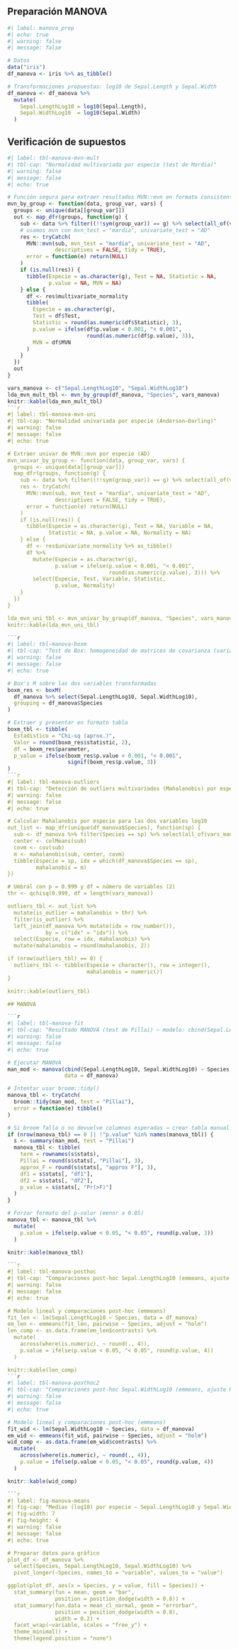 ## Preparación MANOVA

```r
#| label: manova_prep
#| echo: true
#| warning: false
#| message: false

# Datos
data("iris")
df_manova <- iris %>% as_tibble()

# Transformaciones propuestas: log10 de Sepal.Length y Sepal.Width
df_manova <- df_manova %>%
  mutate(
    Sepal.LengthLog10 = log10(Sepal.Length),
    Sepal.WidthLog10  = log10(Sepal.Width)
  )

```

## Verificación de supuestos

```r
#| label: tbl-manova-mvn-mult
#| tbl-cap: "Normalidad multivariada por especie (test de Mardia)"
#| warning: false
#| message: false
#| echo: true

# Función segura para extraer resultados MVN::mvn en formato consistente
mvn_by_group <- function(data, group_var, vars) {
  groups <- unique(data[[group_var]])
  out <- map_dfr(groups, function(g) {
    sub <- data %>% filter((!!sym(group_var)) == g) %>% select(all_of(vars))
    # usamos mvn con mvn_test = "mardia", univariate_test = "AD" 
    res <- tryCatch(
      MVN::mvn(sub, mvn_test = "mardia", univariate_test = "AD", 
               descriptives = FALSE, tidy = TRUE),
      error = function(e) return(NULL)
    )
    if (is.null(res)) {
      tibble(Especie = as.character(g), Test = NA, Statistic = NA, 
             p.value = NA, MVN = NA)
    } else {
      df <- res$multivariate_normality
      tibble(
        Especie = as.character(g),
        Test = df$Test,
        Statistic = round(as.numeric(df$Statistic), 3),
        p.value = ifelse(df$p.value < 0.001, "< 0.001", 
                         round(as.numeric(df$p.value), 3)),
        MVN = df$MVN
      )
    }
  })
  out
}

vars_manova <- c("Sepal.LengthLog10", "Sepal.WidthLog10")
lda_mvn_mult_tbl <- mvn_by_group(df_manova, "Species", vars_manova)
knitr::kable(lda_mvn_mult_tbl)
```r
#| label: tbl-manova-mvn-uni
#| tbl-cap: "Normalidad univariada por especie (Anderson–Darling)"
#| warning: false
#| message: false
#| echo: true

# Extraer univar de MVN::mvn por especie (AD)
mvn_univar_by_group <- function(data, group_var, vars) {
  groups <- unique(data[[group_var]])
  map_dfr(groups, function(g) {
    sub <- data %>% filter((!!sym(group_var)) == g) %>% select(all_of(vars))
    res <- tryCatch(
      MVN::mvn(sub, mvn_test = "mardia", univariate_test = "AD", 
               descriptives = FALSE, tidy = TRUE),
      error = function(e) return(NULL)
    )
    if (is.null(res)) {
      tibble(Especie = as.character(g), Test = NA, Variable = NA, 
             Statistic = NA, p.value = NA, Normality = NA)
    } else {
      df <- res$univariate_normality %>% as_tibble()
      df %>%
        mutate(Especie = as.character(g),
               p.value = ifelse(p.value < 0.001, "< 0.001", 
                                round(as.numeric(p.value), 3))) %>%
        select(Especie, Test, Variable, Statistic, 
               p.value, Normality)
    }
  })
}

lda_mvn_uni_tbl <- mvn_univar_by_group(df_manova, "Species", vars_manova)
knitr::kable(lda_mvn_uni_tbl)

```r
#| label: tbl-manova-boxm
#| tbl-cap: "Test de Box: homogeneidad de matrices de covarianza (variables log10)"
#| warning: false
#| message: false
#| echo: true

# Box's M sobre las dos variables transformadas
boxm_res <- boxM(
  df_manova %>% select(Sepal.LengthLog10, Sepal.WidthLog10),
  grouping = df_manova$Species
)

# Extraer y presentar en formato tabla
boxm_tbl <- tibble(
  Estadistico = "Chi-sq (aprox.)",
  Valor = round(boxm_res$statistic, 2),
  df = boxm_res$parameter,
  p_value = ifelse(boxm_res$p.value < 0.001, "< 0.001", 
                   signif(boxm_res$p.value, 3))
)
```r
#| label: tbl-manova-outliers
#| tbl-cap: "Detección de outliers multivariados (Mahalanobis) por especie"
#| warning: false
#| message: false
#| echo: true

# Calcular Mahalanobis por especie para las dos variables log10
out_list <- map_dfr(unique(df_manova$Species), function(sp) {
  sub <- df_manova %>% filter(Species == sp) %>% select(all_of(vars_manova))
  center <- colMeans(sub)
  covm <- cov(sub)
  m <- mahalanobis(sub, center, covm)
  tibble(Especie = sp, idx = which(df_manova$Species == sp), 
         mahalanobis = m)
})

# Umbral con p = 0.999 y df = número de variables (2)
thr <- qchisq(0.999, df = length(vars_manova))

outliers_tbl <- out_list %>%
  mutate(is_outlier = mahalanobis > thr) %>%
  filter(is_outlier) %>%
  left_join(df_manova %>% mutate(idx = row_number()), 
            by = c("idx" = "idx")) %>%
  select(Especie, row = idx, mahalanobis) %>%
  mutate(mahalanobis = round(mahalanobis, 2))

if (nrow(outliers_tbl) == 0) {
  outliers_tbl <- tibble(Especie = character(), row = integer(), 
                         mahalanobis = numeric())
}

knitr::kable(outliers_tbl)

## MANOVA

```r
#| label: tbl-manova-fit
#| tbl-cap: "Resultado MANOVA (test de Pillai) — modelo: cbind(Sepal.LengthLog10, Sepal.WidthLog10) ~ Species"
#| warning: false
#| message: false
#| echo: true

# Ejecutar MANOVA
man_mod <- manova(cbind(Sepal.LengthLog10, Sepal.WidthLog10) ~ Species, 
                  data = df_manova)

# Intentar usar broom::tidy()
manova_tbl <- tryCatch(
  broom::tidy(man_mod, test = "Pillai"),
  error = function(e) tibble()
)

# Si broom falla o no devuelve columnas esperadas → crear tabla manual
if (nrow(manova_tbl) == 0 || !"p.value" %in% names(manova_tbl)) {
  s <- summary(man_mod, test = "Pillai")
  manova_tbl <- tibble(
    term = rownames(s$stats),
    Pillai = round(s$stats[, "Pillai"], 3),
    approx_F = round(s$stats[, "approx F"], 3),
    df1 = s$stats[, "df1"],
    df2 = s$stats[, "df2"],
    p_value = s$stats[, "Pr(>F)"]
  )
}

# Forzar formato del p-valor (menor a 0.05)
manova_tbl <- manova_tbl %>%
  mutate(
    p.value = ifelse(p.value < 0.05, "< 0.05", round(p.value, 3))
  )

knitr::kable(manova_tbl)

```r
#| label: tbl-manova-posthoc
#| tbl-cap: "Comparaciones post-hoc Sepal.LengthLog10 (emmeans, ajuste Holm)"
#| warning: false
#| message: false
#| echo: true

# Modelo lineal y comparaciones post-hoc (emmeans)
fit_len <- lm(Sepal.LengthLog10 ~ Species, data = df_manova)
em_len <- emmeans(fit_len, pairwise ~ Species, adjust = "holm")
len_comp <- as.data.frame(em_len$contrasts) %>%
  mutate(
    across(where(is.numeric), ~ round(., 4)),
    p.value = ifelse(p.value < 0.05, "< 0.05", round(p.value, 4))
  )

knitr::kable(len_comp)
```r
#| label: tbl-manova-posthoc2
#| tbl-cap: "Comparaciones post-hoc Sepal.WidthLog10 (emmeans, ajuste Holm)"
#| warning: false
#| message: false
#| echo: true

# Modelo lineal y comparaciones post-hoc (emmeans)
fit_wid <- lm(Sepal.WidthLog10 ~ Species, data = df_manova)
em_wid <- emmeans(fit_wid, pairwise ~ Species, adjust = "holm")
wid_comp <- as.data.frame(em_wid$contrasts) %>%
  mutate(
    across(where(is.numeric), ~ round(., 4)),
    p.value = ifelse(p.value < 0.05, "< 0.05", round(p.value, 4))
  )

knitr::kable(wid_comp)

```r
#| label: fig-manova-means
#| fig-cap: "Medias (log10) por especie — Sepal.LengthLog10 y Sepal.WidthLog10"
#| fig-width: 7
#| fig-height: 4
#| warning: false
#| message: false
#| echo: true

# Preparar datos para gráfico
plot_df <- df_manova %>%
  select(Species, Sepal.LengthLog10, Sepal.WidthLog10) %>%
  pivot_longer(-Species, names_to = "variable", values_to = "value")

ggplot(plot_df, aes(x = Species, y = value, fill = Species)) +
  stat_summary(fun = mean, geom = "bar", 
               position = position_dodge(width = 0.8)) +
  stat_summary(fun.data = mean_cl_normal, geom = "errorbar",
               position = position_dodge(width = 0.8), 
               width = 0.2) +
  facet_wrap(~variable, scales = "free_y") +
  theme_minimal() +
  theme(legend.position = "none")

```
